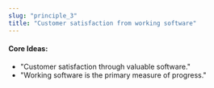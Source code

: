 ```yaml
---
slug: "principle_3"
title: "Customer satisfaction from working software"
---
```


#### Core Ideas:
  - "Customer satisfaction through valuable software."
  - "Working software is the primary measure of progress."
